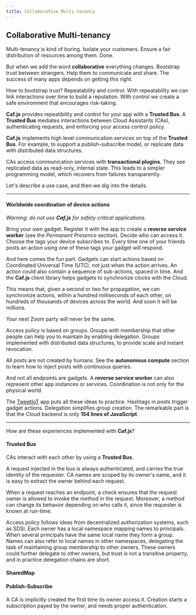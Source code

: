 ```yaml
---
title: Collaborative Multi-tenancy
---
```

## Collaborative Multi-tenancy

Multi-tenancy is kind of boring. Isolate your customers. Ensure a fair distribution of resources among them. Done.

But when we add the word **collaborative** everything changes. Bootstrap trust between strangers. Help them to communicate and share. The success of many apps depends on getting this right.

How to bootstrap trust? Repeatability and control. With repeatability we can link interactions over time to build a reputation. With control we create a safe environment that encourages risk-taking.

**Caf.js** provides repeatibility and control for your app with a **Trusted Bus**. A **Trusted Bus** mediates interactions between Cloud Assistants (CAs), authenticating requests, and enforcing your access control policy.

**Caf.js** implements high level communication services on top of the **Trusted Bus**. For example, to support a publish-subscribe model, or replicate data with distributed data structures.

CAs access communication services with **transactional plugins**. They see replicated data as read-only, internal state. This leads to a simpler programming model, which recovers from failures transparently.

Let's describe a use case, and then we dig into the details.

<hr/>

#### Worldwide coordination of device actions

*Warning: do not use **Caf.js** for safety critical applications.*

Bring your own gadget. Register it with the app to create a **reverse service worker** (see the *Permanent Presence* section). Decide who can access it. Choose the tags your device subscribes to. Every time one of your friends posts an action using one of these tags your gadget will respond.

And here comes the fun part. Gadgets can start actions based on Coordinated Universal Time (UTC), not just when the action arrives. An action could also contain a sequence of sub-actions, spaced in time. And the **Caf.js** client library helps gadgets to synchronize clocks with the Cloud.

This means that, given a second or two for propagation, we can synchronize actions, within a hundred milliseconds of each other, on hundreds of thousands of devices across the world. And soon it will be millions.

Your next Zoom party will never be the same.

Access policy is based on groups. Groups with membership that other people can help you to maintain by enabling delegation. Groups implemented with distributed data structures, to provide scale and instant revocation.

All posts are not created by humans. See the **autonomous compute** section to learn how to inject posts with continuous queries.

And not all endpoints are gadgets. A **reverse service worker** can also represent other app instances or services. Coordination is not only for the physical world.

The [TweetIoT](https://github.com/cafjs/caf_tweetiot.git) app puts all these ideas to practice. Hashtags in posts trigger gadget actions. Delegation simplifies group creation.  The remarkable part is that the Cloud backend is only **154 lines of JavaScript**.

<hr/>

How are these experiences implemented with **Caf.js**?

#### Trusted Bus

CAs interact with each other by using a **Trusted Bus**.

A request injected in the bus is always authenticated, and carries the true identity of the requester. CA names are scoped by its owner's name, and it is easy to extract the owner behind each request.

When a request reaches an endpoint, a check ensures that the request owner is allowed to invoke the method in the request. Moreover, a method can change its behavior depending on who calls it, since the requester is known at run-time.

Access policy follows ideas from decentralized authorization systems, such as SDSI. Each owner has a local namespace mapping names to principals. When several principals have the same local name they form a group. Names can also refer to local names in other namespaces, delegating the task of maintaining group membership to other owners. These owners could further delegate to other owners, but trust is not a transitive property, and in practice delegation chains are short.

#### SharedMap

#### Publish-Subscribe


A CA is implicitly created the first time its owner access it. Creation starts a subscription payed by the owner, and needs proper authentication.
